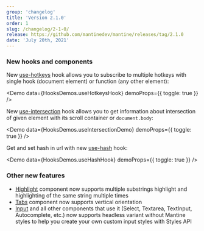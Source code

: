```yaml
---
group: 'changelog'
title: 'Version 2.1.0'
order: 1
slug: /changelog/2-1-0/
release: https://github.com/mantinedev/mantine/releases/tag/2.1.0
date: 'July 20th, 2021'
---
```



### New hooks and components

New [use-hotkeys](/hooks/use-hotkeys/) hook allows you to subscribe to multiple
hotkeys with single hook (document element) or function (any other element):

<Demo data={HooksDemos.useHotkeysHook} demoProps={{ toggle: true }} />

New [use-intersection](/hooks/use-intersection/) hook allows you to get information
about intersection of given element with its scroll container or `document.body`:

<Demo data={HooksDemos.useIntersectionDemo} demoProps={{ toggle: true }} />

Get and set hash in url with new [use-hash](/hooks/use-hash/) hook:

<Demo data={HooksDemos.useHashHook} demoProps={{ toggle: true }} />

### Other new features

- [Highlight](/core/highlight/) component now supports multiple substrings
  highlight and highlighting of the same string multiple times
- [Tabs](/core/tabs/) component now supports vertical orientation
- [Input](/core/input/) and all other components that use it (Select, Textarea,
  TextInput, Autocomplete, etc.) now supports headless variant without Mantine styles to help you create
  your own custom input styles with Styles API
